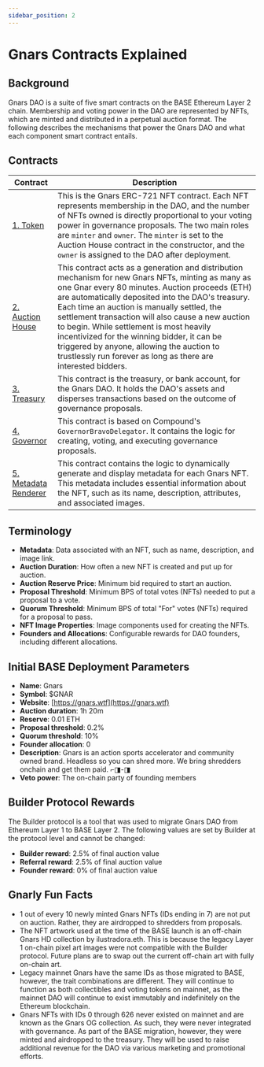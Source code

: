 ```yaml
---
sidebar_position: 2
---
```


# Gnars Contracts Explained

## Background

Gnars DAO is a suite of five smart contracts on the BASE Ethereum Layer 2 chain. Membership and voting power in the DAO are represented by NFTs, which are minted and distributed in a perpetual auction format. The following describes the mechanisms that power the Gnars DAO and what each component smart contract entails.

## Contracts

| Contract                                                                                        | Description                                                                                                                                                                                                                                                                                                                                                                                                                                                                                                             |
|-------------------------------------------------------------------------------------------------|-------------------------------------------------------------------------------------------------------------------------------------------------------------------------------------------------------------------------------------------------------------------------------------------------------------------------------------------------------------------------------------------------------------------------------------------------------------------------------------------------------------------------|
| [1. Token](https://basescan.io/address/0x880Fb3Cf5c6Cc2d7DFC13a993E839a9411200C17)              | This is the Gnars ERC-721 NFT contract. Each NFT represents membership in the DAO, and the number of NFTs owned is directly proportional to your voting power in governance proposals. The two main roles are `minter` and `owner`. The `minter` is set to the Auction House contract in the constructor, and the `owner` is assigned to the DAO after deployment.                                                                                                                                                      |
| [2. Auction House](https://basescan.io/address/0x494Eaa55ECF6310658B8fC004b0888DCB698097f)      | This contract acts as a generation and distribution mechanism for new Gnars NFTs, minting as many as one Gnar every 80 minutes. Auction proceeds (ETH) are automatically deposited into the DAO's treasury. Each time an auction is manually settled, the settlement transaction will also cause a new auction to begin. While settlement is most heavily incentivized for the winning bidder, it can be triggered by anyone, allowing the auction to trustlessly run forever as long as there are interested bidders.   |
| [3. Treasury](https://basescan.io/address/0x72aD986ebAc0246D2b3c565ab2a1ce3a14cE6f88)           | This contract is the treasury, or bank account, for the Gnars DAO. It holds the DAO's assets and disperses transactions based on the outcome of governance proposals.                                                                                                                                                                                                                                                                                                                                                   |
| [4. Governor](https://basescan.io/address/0x3dd4e53a232B7B715c9ae455f4e732465eD71b4c)           | This contract is based on Compound's `GovernorBravoDelegator`. It contains the logic for creating, voting, and executing governance proposals.                                                                                                                                                                                                                                                                                                                                                                           |
| [5. Metadata Renderer](https://basescan.io/address/0xdc9799d424EbFDCF5310f3bad3dDCcE3931d4b58)  | This contract contains the logic to dynamically generate and display metadata for each Gnars NFT. This metadata includes essential information about the NFT, such as its name, description, attributes, and associated images.                                                                                                                                                                                                                                                                                           |

## Terminology

- **Metadata**: Data associated with an NFT, such as name, description, and image link.
- **Auction Duration**: How often a new NFT is created and put up for auction.
- **Auction Reserve Price**: Minimum bid required to start an auction.
- **Proposal Threshold**: Minimum BPS of total votes (NFTs) needed to put a proposal to a vote.
- **Quorum Threshold**: Minimum BPS of total "For" votes (NFTs) required for a proposal to pass.
- **NFT Image Properties**: Image components used for creating the NFTs.
- **Founders and Allocations**: Configurable rewards for DAO founders, including different allocations.

## Initial BASE Deployment Parameters

- **Name**: Gnars
- **Symbol**: $GNAR
- **Website**: [https://gnars.wtf](https://gnars.wtf)
- **Auction duration**: 1h 20m
- **Reserve**: 0.01 ETH
- **Proposal threshold**: 0.2%
- **Quorum threshold**: 10%
- **Founder allocation**: 0
- **Description**: Gnars is an action sports accelerator and community owned brand. Headless so you can shred more. We bring shredders onchain and get them paid. ⌐◨-◨
- **Veto power**: The on-chain party of founding members

## Builder Protocol Rewards

The Builder protocol is a tool that was used to migrate Gnars DAO from Ethereum Layer 1 to BASE Layer 2. The following values are set by Builder at the protocol level and cannot be changed:

- **Builder reward**: 2.5% of final auction value
- **Referral reward**: 2.5% of final auction value
- **Founder reward**: 0% of final auction value

## Gnarly Fun Facts

- 1 out of every 10 newly minted Gnars NFTs (IDs ending in 7) are not put on auction. Rather, they are airdropped to shredders from proposals.
- The NFT artwork used at the time of the BASE launch is an off-chain Gnars HD collection by ilustradora.eth. This is because the legacy Layer 1 on-chain pixel art images were not compatible with the Builder protocol. Future plans are to swap out the current off-chain art with fully on-chain art.
- Legacy mainnet Gnars have the same IDs as those migrated to BASE, however, the trait combinations are different. They will continue to function as both collectibles and voting tokens on mainnet, as the mainnet DAO will continue to exist immutably and indefinitely on the Ethereum blockchain.
- Gnars NFTs with IDs 0 through 626 never existed on mainnet and are known as the Gnars OG collection. As such, they were never integrated with governance. As part of the BASE migration, however, they were minted and airdropped to the treasury. They will be used to raise additional revenue for the DAO via various marketing and promotional efforts.
